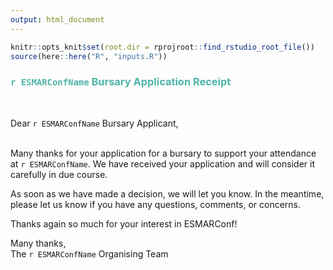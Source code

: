 ```yaml
---
output: html_document
---
```

``` r
knitr::opts_knit$set(root.dir = rprojroot::find_rstudio_root_file())
source(here::here("R", "inputs.R"))
```
### <span style="color: #4fb4a8;">`r ESMARConfName` Bursary Application Receipt</span>  
<br>

Dear `r ESMARConfName` Bursary Applicant,  
<br>

Many thanks for your application for a bursary to support your attendance at `r ESMARConfName`. We have received your application and will consider it carefully in due course.  

As soon as we have made a decision, we will let you know.  In the meantime, please let us know if you have any questions, comments, or concerns.  

Thanks again so much for your interest in ESMARConf!
<br>

Many thanks,  
The `r ESMARConfName` Organising Team